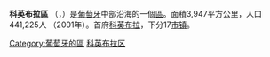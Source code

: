 {{Infobox settlement
<!-- See Template:Infobox settlement for additional fields and descriptions -->
| name                    = 科英布拉區
| native_name             = 
| native_name_lang        = pt
| settlement_type         = [[区_(葡萄牙)|區]]
| image_skyline           = 
| image_caption           = 
| image_flag              =
| image_seal              = 
| image_shield            = CBR.png
| image_map               = LocalDistritoCoimbra.svg
| map_caption             = 
| coordinates             = 
| subdivision_type        = [[世界政區索引|国家]]
| subdivision_name        = {{POR}}
| subdivision_type1       = [[葡萄牙地域统计单位命名法|大区]]
| subdivision_name1       = [[中部大區_(葡萄牙)|中部大區]]
| subdivision_type2       = [[省_(葡萄牙)|历史省份]]
| subdivision_name2       = [[滨海贝拉省|滨海贝拉省]]<br>(部分位于[[上贝拉省|上贝拉省]]和[[下贝拉省|下贝拉省]])
| subdivision_type3       = [[市镇_(葡萄牙)|市镇]]数
| subdivision_name3       = 17
| subdivision_type4       = [[堂区_(葡萄牙)|堂区]]数
| subdivision_name4       = 209
| established_title       = 
| established_date        = 
| founder                 = 
| seat_type               = 首府
| seat                    = [[科英布拉|科英布拉]]
| government_footnotes    = 
| leader_party            = 
| leader_title            = 
| leader_name             = 
| unit_pref               = Metric<!-- or US or UK -->
| area_footnotes          = 
| area_total_km2          = 3,947
| elevation_footnotes     = 
| elevation_m             = 
| population_footnotes    = 
| population_total        = 441,245
| population_as_of        = 
| population_density_km2  = auto
| population_demonym      = 
| population_note         = 
| timezone1               = 
| utc_offset1             = 
| timezone1_DST           = 
| utc_offset1_DST         = 
| postal_code_type        = 
| postal_code             = 
| area_code_type          = 
| area_code               = 
| iso_code                = PT-06
| website                 = 
| footnotes               = 
| blank_name_sec1         = [[共和国议会_(葡萄牙)|共和国议会议员]]数
| blank_info_sec1         = 9
}}
'''科英布拉區''' （{{lang-pt|Distrito de Coimbra}}，{{IPA-pt|kuˈĩbɾɐ|lang|Pt-pt Coimbra FF.ogg}}）是[[葡萄牙|葡萄牙]]中部沿海的一個[[区_(葡萄牙)|區]]。面積3,947平方公里，人口441,225人 （2001年）。首府[[科英布拉|科英布拉]]，下分17[[市镇_(葡萄牙)|市镇]]。

{{葡萄牙的区和自治区}}
{{Portugal-stub}}

[[Category:葡萄牙的區|Category:葡萄牙的區]]
[[Category:科英布拉区|]]
